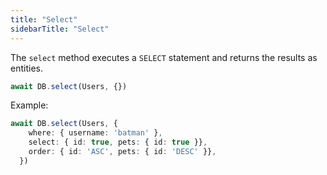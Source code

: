 ```yaml
---
title: "Select"
sidebarTitle: "Select"
---
```


The `select` method executes a `SELECT` statement and returns the results as entities.

```typescript
await DB.select(Users, {})
```

Example:
```typescript
await DB.select(Users, { 
    where: { username: 'batman' },
    select: { id: true, pets: { id: true }},
    order: { id: 'ASC', pets: { id: 'DESC' }},
  })
```